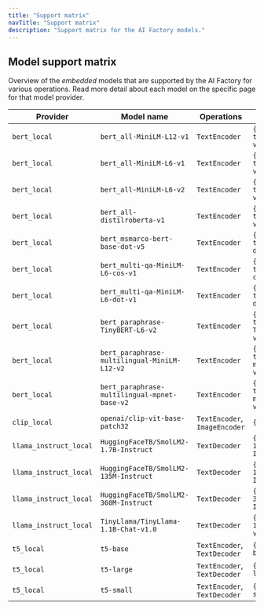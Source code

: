 ```yaml
---
title: "Support matrix"
navTitle: "Support matrix"
description: "Support matrix for the AI Factory models."
---
```


## Model support matrix

Overview of the *embedded* models that are supported by the AI Factory for various operations. Read more detail about each model on the specific page for that model provider.

| Provider               | Model name                                   | Operations                    | Configuration                                                                               |
|------------------------|----------------------------------------------|-------------------------------|---------------------------------------------------------------------------------------------|
| `bert_local`           | `bert_all-MiniLM-L12-v1`                     | `TextEncoder`                 | `{"model":"sentence-transformers/all-MiniLM-L12-v1","revision":"main"}`                     |
| `bert_local`           | `bert_all-MiniLM-L6-v1`                      | `TextEncoder`                 | `{"model":"sentence-transformers/all-MiniLM-L6-v1","revision":"main"}`                      |
| `bert_local`           | `bert_all-MiniLM-L6-v2`                      | `TextEncoder`                 | `{"model":"sentence-transformers/all-MiniLM-L6-v2","revision":"main"}`                      |
| `bert_local`           | `bert_all-distilroberta-v1`                  | `TextEncoder`                 | `{"model":"sentence-transformers/all-distilroberta-v1","revision":"main"}`                  |
| `bert_local`           | `bert_msmarco-bert-base-dot-v5`              | `TextEncoder`                 | `{"model":"sentence-transformers/msmarco-bert-base-dot-v5","revision":"main"}`              |
| `bert_local`           | `bert_multi-qa-MiniLM-L6-cos-v1`             | `TextEncoder`                 | `{"model":"sentence-transformers/multi-qa-MiniLM-L6-cos-v1","revision":"main"}`             |
| `bert_local`           | `bert_multi-qa-MiniLM-L6-dot-v1`             | `TextEncoder`                 | `{"model":"sentence-transformers/multi-qa-MiniLM-L6-dot-v1","revision":"main"}`             |
| `bert_local`           | `bert_paraphrase-TinyBERT-L6-v2`             | `TextEncoder`                 | `{"model":"sentence-transformers/paraphrase-TinyBERT-L6-v2","revision":"main"}`             |
| `bert_local`           | `bert_paraphrase-multilingual-MiniLM-L12-v2` | `TextEncoder`                 | `{"model":"sentence-transformers/paraphrase-multilingual-MiniLM-L12-v2","revision":"main"}` |
| `bert_local`           | `bert_paraphrase-multilingual-mpnet-base-v2` | `TextEncoder`                 | `{"model":"sentence-transformers/paraphrase-multilingual-mpnet-base-v2","revision":"main"}` |
| `clip_local`           | `openai/clip-vit-base-patch32`               | `TextEncoder`, `ImageEncoder` | `{}`                                                                                        |
| `llama_instruct_local` | `HuggingFaceTB/SmolLM2-1.7B-Instruct`        | `TextDecoder`                 | `{"model":"HuggingFaceTB/SmolLM2-1.7B-Instruct","revision":"main"}`                         |
| `llama_instruct_local` | `HuggingFaceTB/SmolLM2-135M-Instruct`        | `TextDecoder`                 | `{"model":"HuggingFaceTB/SmolLM2-135M-Instruct","revision":"main"}`                         |
| `llama_instruct_local` | `HuggingFaceTB/SmolLM2-360M-Instruct`        | `TextDecoder`                 | `{"model":"HuggingFaceTB/SmolLM2-360M-Instruct","revision":"main"}`                         |
| `llama_instruct_local` | `TinyLlama/TinyLlama-1.1B-Chat-v1.0`         | `TextDecoder`                 | `{"model":"TinyLlama/TinyLlama-1.1B-Chat-v1.0","revision":"main"}`                          |
| `t5_local`             | `t5-base`                                    | `TextEncoder`, `TextDecoder`  | `{"model":"t5-base","revision":"main"}`                                                     |
| `t5_local`             | `t5-large`                                   | `TextEncoder`, `TextDecoder`  | `{"model":"t5-large","revision":"main"}`                                                    |
| `t5_local`             | `t5-small`                                   | `TextEncoder`, `TextDecoder`  | `{"model":"t5-small","revision":"main"}`                                                    |

